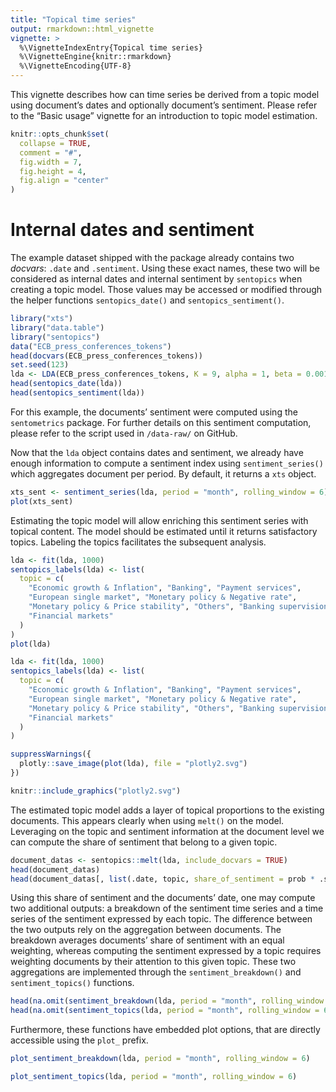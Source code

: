 ---
title: "Topical time series"
output: rmarkdown::html_vignette
vignette: >
  %\VignetteIndexEntry{Topical time series}
  %\VignetteEngine{knitr::rmarkdown}
  %\VignetteEncoding{UTF-8}
---

This vignette describes how can time series be derived from a topic model using document's dates and optionally document's sentiment. Please refer to the "Basic usage" vignette for an introduction to topic model estimation.

```{r, include = FALSE}
knitr::opts_chunk$set(
  collapse = TRUE,
  comment = "#",
  fig.width = 7,
  fig.height = 4,
  fig.align = "center"
)
```

# Internal dates and sentiment

The example dataset shipped with the package already contains two *docvars*: `.date` and `.sentiment`. Using these exact names, these two will be considered as internal dates and internal sentiment by `sentopics` when creating a topic model. Those values may be accessed or modified through the helper functions `sentopics_date()` and `sentopics_sentiment()`.

```{r message=FALSE}
library("xts")
library("data.table")
library("sentopics")
data("ECB_press_conferences_tokens")
head(docvars(ECB_press_conferences_tokens))
set.seed(123)
lda <- LDA(ECB_press_conferences_tokens, K = 9, alpha = 1, beta = 0.001)
head(sentopics_date(lda))
head(sentopics_sentiment(lda))
```

For this example, the documents' sentiment were computed using the `sentometrics` package. For further details on this sentiment computation, please refer to the script used in `/data-raw/` on GitHub.

Now that the `lda` object contains dates and sentiment, we already have enough information to compute a sentiment index using `sentiment_series()` which aggregates document per period. By default, it returns a `xts` object.

```{r}
xts_sent <- sentiment_series(lda, period = "month", rolling_window = 6)
plot(xts_sent)
```

Estimating the topic model will allow enriching this sentiment series with topical content. The model should be estimated until it returns satisfactory topics. Labeling the topics facilitates the subsequent analysis.

```{r eval = FALSE}
lda <- fit(lda, 1000)
sentopics_labels(lda) <- list(
  topic = c(
    "Economic growth & Inflation", "Banking", "Payment services",
    "European single market", "Monetary policy & Negative rate",
    "Monetary policy & Price stability", "Others", "Banking supervision",
    "Financial markets"
  )
)
plot(lda)
```

```{r include=FALSE}
lda <- fit(lda, 1000)
sentopics_labels(lda) <- list(
  topic = c(
    "Economic growth & Inflation", "Banking", "Payment services",
    "European single market", "Monetary policy & Negative rate",
    "Monetary policy & Price stability", "Others", "Banking supervision",
    "Financial markets"
  )
)
```

```{r eval = FALSE, include=FALSE}
suppressWarnings({
  plotly::save_image(plot(lda), file = "plotly2.svg")
})
```


```{r echo = FALSE}
knitr::include_graphics("plotly2.svg")
```

The estimated topic model adds a layer of topical proportions to the existing documents. This appears clearly when using `melt()` on the model. Leveraging on the topic and sentiment information at the document level we can compute the share of sentiment that belong to a given topic.

```{r}
document_datas <- sentopics::melt(lda, include_docvars = TRUE)
head(document_datas)
head(document_datas[, list(.date, topic, share_of_sentiment = prob * .sentiment), keyby = ".id"])
```

Using this share of sentiment and the documents' date, one may compute two additional outputs: a breakdown of the sentiment time series and a time series of the sentiment expressed by each topic. The difference between the two outputs rely on the aggregation between documents. The breakdown averages documents' share of sentiment with an equal weighting, whereas computing the sentiment expressed by a topic requires weighting documents by their attention to this given topic. These two aggregations are implemented through the `sentiment_breakdown()` and `sentiment_topics()` functions.

```{r}
head(na.omit(sentiment_breakdown(lda, period = "month", rolling_window = 6)))
head(na.omit(sentiment_topics(lda, period = "month", rolling_window = 6)))
```

Furthermore, these functions have embedded plot options, that are directly accessible using the `plot_` prefix.

```{r}
plot_sentiment_breakdown(lda, period = "month", rolling_window = 6)
```

```{r}
plot_sentiment_topics(lda, period = "month", rolling_window = 6)
```